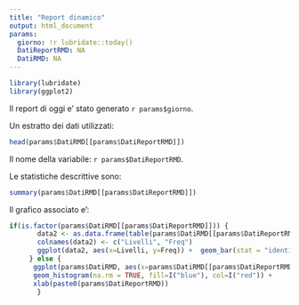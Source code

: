 ```yaml
---
title: "Report dinamico"
output: html_document
params:
  giorno: !r lubridate::today()
  DatiReportRMD: NA
  DatiRMD: NA
---
```

```r
library(lubridate)
library(ggplot2)
```

Il report di oggi e' stato generato `r params$giorno`.

Un estratto dei dati utilizzati: 

```r
head(params$DatiRMD[[params$DatiReportRMD]])
```

Il nome della variabile: `r params$DatiReportRMD`. 

Le statistiche descrittive sono:
```r
summary(params$DatiRMD[[params$DatiReportRMD]])
```

Il grafico associato e':

```r
if(is.factor(params$DatiRMD[[params$DatiReportRMD]])) {
       data2 <- as.data.frame(table(params$DatiRMD[[params$DatiReportRMD]]))
       colnames(data2) <- c("Livelli", "Freq")
       ggplot(data2, aes(x=Livelli, y=Freq)) +  geom_bar(stat = "identity")
     } else {
      ggplot(params$DatiRMD, aes(x=params$DatiRMD[[params$DatiReportRMD]]))+
      geom_histogram(na.rm = TRUE, fill=I("blue"), col=I("red")) +
      xlab(paste0(params$DatiReportRMD))
       }
```